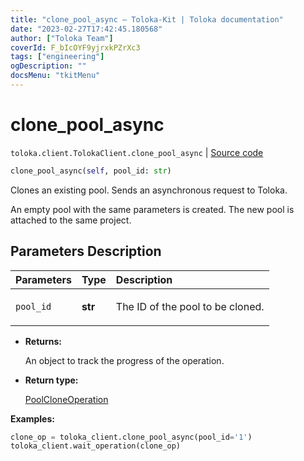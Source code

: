 ```yaml
---
title: "clone_pool_async — Toloka-Kit | Toloka documentation"
date: "2023-02-27T17:42:45.180568"
author: ["Toloka Team"]
coverId: F_bIcOYF9yjrxkPZrXc3
tags: ["engineering"]
ogDescription: ""
docsMenu: "tkitMenu"
---
```


# clone_pool_async
`toloka.client.TolokaClient.clone_pool_async` | [Source code](https://github.com/Toloka/toloka-kit/blob/v1.1.4/src/client/__init__.py#L1467)

```python
clone_pool_async(self, pool_id: str)
```

Clones an existing pool. Sends an asynchronous request to Toloka.

An empty pool with the same parameters is created.
The new pool is attached to the same project.

## Parameters Description

| Parameters | Type | Description |
| :----------| :----| :-----------|
`pool_id`|**str**|<p>The ID of the pool to be cloned.</p>

* **Returns:**

  An object to track the progress of the operation.

* **Return type:**

  [PoolCloneOperation](/docs/toloka-kit/reference/toloka.client.operations.PoolCloneOperation)

**Examples:**

```python
clone_op = toloka_client.clone_pool_async(pool_id='1')
toloka_client.wait_operation(clone_op)
```